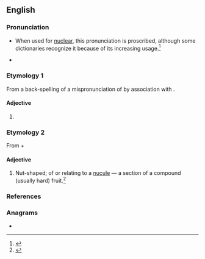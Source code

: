 ==English==
{{wikipedia}}

===Pronunciation===
* {{a|GenAm}} {{IPA|en|/ˈnukjʉlɚ/}} {{enPR|no͞oʹkyələr}} When used for [[nuclear]], this pronunciation is proscribed, although some dictionaries recognize it because of its increasing usage.<ref>{{cite-web
|author=Arnold Zwicky
|url=http://itre.cis.upenn.edu/%7Emyl/languagelog/archives/001133.html
|title=The thin line between error and mere variation
|date=June 29, 2004
|accessdate=2006-10-23
}}</ref>
* {{a|RP}} {{IPA|en|/ˈnjuːkjələ/}} {{enPR|nyo͞oʹkyələ}}

===Etymology 1===
From a back-spelling of a mispronunciation of {{m|en|nuclear}} by association with {{m|en|nuke}}.

====Adjective====
{{en-adj|-}}

# {{lb|en|humorous}} {{pronunciation spelling of|en|nuclear}}

===Etymology 2===
From {{m|en|nucule}} + {{m|en|-ar}}

====Adjective====
{{en-adj}}

# {{lb|en|botany}} Nut-shaped; of or relating to a [[nucule]] — a section of a compound (usually hard) fruit.<ref>{{cite-book|title=Oxford English Dictionary|edition=3rd|year=2003|chapter=nucule}}</ref>

===References===
<references/>

===Anagrams===
* {{anagrams|en|a=aclnruu|uncular}}